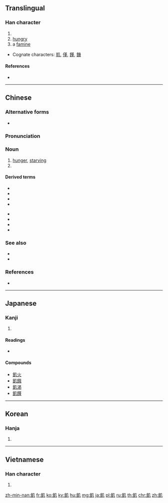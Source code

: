 {{character info/new}}
{{also|饥}}
==Translingual==

===Han character===
{{Han char|rn=184|rad=食|as=02|sn=11|four=87710|canj=OIHN|ids=⿰飠几}}

#
# [[hungry]]
# a [[famine]]

* Cognate characters: [[肌]], [[僅]], [[饉]], [[饑]]

====References====
* {{Han ref|kx=1416.080|dkj=44023|dj=1940.090|hdz=74441.050|uh=98E2|ud=39138|bh=B0A7|bd=45223}}

----

==Chinese==
{{zh-forms|s=饥}}

===Alternative forms===
* {{zh-l|饑}}

===Pronunciation===
{{zh-pron
|m=jī
|c=gei1
|h=pfs=kî
|md=
|mn=ki
|w=
|mc=y
|oc=y
|cat=a,n
}}

===Noun===
{{zh-hanzi}}

# [[hunger]], [[starve|starv]]ing
# {{alternative spelling of|饑|lang=zh}}

====Derived terms====
{{der-top}}
* {{l|zh|饥一顿饱一顿}}
* {{l|zh|饥不择食}}
* {{l|zh|饥寒交迫}}
* {{l|zh|饥渴}}
{{der-mid}}
* {{l|zh|饥色}}
* {{l|zh|饥荒}}
* {{l|zh|饥饿}}
* {{l|zh|饥饿线}}
{{der-bottom}}

===See also===
* {{zh-l|飢餓}}
* {{zh-l|餓}}

===References===
* {{R:twedu|A04612}}

----

==Japanese==

===Kanji===
{{ja-kanji|grade=c|rs=食02}}

# {{defn|lang=ja|sort=食02}}

====Readings====
* {{ja-readings|on=[[き]] (ki)|kun=[[うえる]] (ueru)}}

====Compounds====
* [[飢火]]
* [[飢餓]]
* [[飢渇]]
* [[飢饉]]

----

==Korean==

===Hanja===
{{ko-hanja|hangeul=기|eumhun=|rv=gi|mr=ki|y=ki}}

# {{defn|lang=ko|sort=食02}}

----

==Vietnamese==

===Han character===
{{vi-hantu|[[cơ]], [[ki]]|rs=食02}}

# {{defn|lang=vi}}

[[zh-min-nan:飢]]
[[fr:飢]]
[[ko:飢]]
[[ky:飢]]
[[hu:飢]]
[[mg:飢]]
[[ja:飢]]
[[pl:飢]]
[[ru:飢]]
[[th:飢]]
[[chr:飢]]
[[zh:飢]]